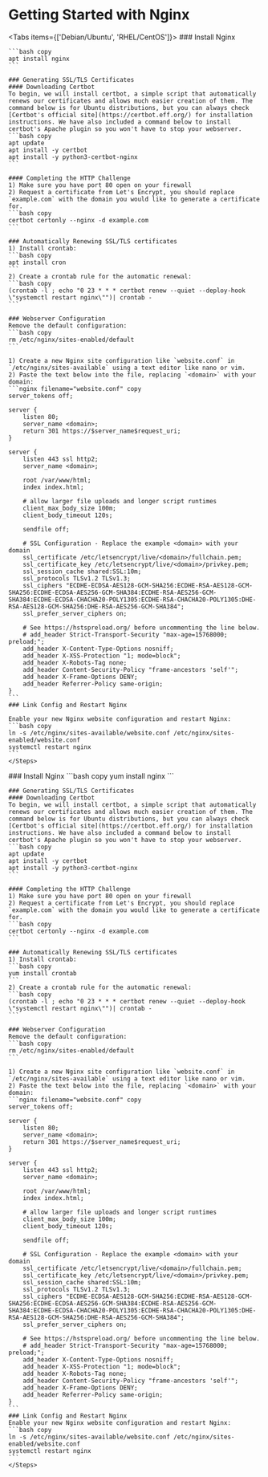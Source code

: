 
# Getting Started with Nginx
<Tabs items={['Debian/Ubuntu', 'RHEL/CentOS']}>
  <Tab>
    <Steps>
    ### Install Nginx

    ```bash copy
    apt install nginx
    ```

    ### Generating SSL/TLS Certificates
    #### Downloading Certbot
    To begin, we will install certbot, a simple script that automatically renews our certificates and allows much easier creation of them. The command below is for Ubuntu distributions, but you can always check [Certbot's official site](https://certbot.eff.org/) for installation instructions. We have also included a command below to install certbot's Apache plugin so you won't have to stop your webserver.
    ```bash copy
    apt update
    apt install -y certbot
    apt install -y python3-certbot-nginx
    ```

    #### Completing the HTTP Challenge
    1) Make sure you have port 80 open on your firewall
    2) Request a certificate from Let's Encrypt, you should replace `example.com` with the domain you would like to generate a certificate for.
    ```bash copy
    certbot certonly --nginx -d example.com
    ```

    ### Automatically Renewing SSL/TLS certificates
    1) Install crontab:
    ```bash copy
    apt install cron
    ```
    2) Create a crontab rule for the automatic renewal:
    ```bash copy
    (crontab -l ; echo "0 23 * * * certbot renew --quiet --deploy-hook \"systemctl restart nginx\"")| crontab -
    ```

    ### Webserver Configuration
    Remove the default configuration:
    ```bash copy
    rm /etc/nginx/sites-enabled/default
    ```

    1) Create a new Nginx site configuration like `website.conf` in `/etc/nginx/sites-available` using a text editor like nano or vim.
    2) Paste the text below into the file, replacing `<domain>` with your domain:
    ```nginx filename="website.conf" copy
    server_tokens off;

    server {
        listen 80;
        server_name <domain>;
        return 301 https://$server_name$request_uri;
    }

    server {
        listen 443 ssl http2;
        server_name <domain>;

        root /var/www/html;
        index index.html;

        # allow larger file uploads and longer script runtimes
        client_max_body_size 100m;
        client_body_timeout 120s;

        sendfile off;

        # SSL Configuration - Replace the example <domain> with your domain
        ssl_certificate /etc/letsencrypt/live/<domain>/fullchain.pem;
        ssl_certificate_key /etc/letsencrypt/live/<domain>/privkey.pem;
        ssl_session_cache shared:SSL:10m;
        ssl_protocols TLSv1.2 TLSv1.3;
        ssl_ciphers "ECDHE-ECDSA-AES128-GCM-SHA256:ECDHE-RSA-AES128-GCM-SHA256:ECDHE-ECDSA-AES256-GCM-SHA384:ECDHE-RSA-AES256-GCM-SHA384:ECDHE-ECDSA-CHACHA20-POLY1305:ECDHE-RSA-CHACHA20-POLY1305:DHE-RSA-AES128-GCM-SHA256:DHE-RSA-AES256-GCM-SHA384";
        ssl_prefer_server_ciphers on;

        # See https://hstspreload.org/ before uncommenting the line below.
        # add_header Strict-Transport-Security "max-age=15768000; preload;";
        add_header X-Content-Type-Options nosniff;
        add_header X-XSS-Protection "1; mode=block";
        add_header X-Robots-Tag none;
        add_header Content-Security-Policy "frame-ancestors 'self'";
        add_header X-Frame-Options DENY;
        add_header Referrer-Policy same-origin;
    }
    ```
    ### Link Config and Restart Nginx

    Enable your new Nginx website configuration and restart Nginx:
    ```bash copy
    ln -s /etc/nginx/sites-available/website.conf /etc/nginx/sites-enabled/website.conf
    systemctl restart nginx
    ```
    </Steps>
  </Tab>
  <Tab>
    <Steps>
    ### Install Nginx
    ```bash copy
    yum install nginx
    ```

    ### Generating SSL/TLS Certificates
    #### Downloading Certbot
    To begin, we will install certbot, a simple script that automatically renews our certificates and allows much easier creation of them. The command below is for Ubuntu distributions, but you can always check [Certbot's official site](https://certbot.eff.org/) for installation instructions. We have also included a command below to install certbot's Apache plugin so you won't have to stop your webserver.
    ```bash copy
    apt update
    apt install -y certbot
    apt install -y python3-certbot-nginx
    ```

    #### Completing the HTTP Challenge
    1) Make sure you have port 80 open on your firewall
    2) Request a certificate from Let's Encrypt, you should replace `example.com` with the domain you would like to generate a certificate for.
    ```bash copy
    certbot certonly --nginx -d example.com
    ```

    ### Automatically Renewing SSL/TLS certificates
    1) Install crontab:
    ```bash copy
    yum install crontab
    ```
    2) Create a crontab rule for the automatic renewal:
    ```bash copy
    (crontab -l ; echo "0 23 * * * certbot renew --quiet --deploy-hook \"systemctl restart nginx\"")| crontab -
    ```

    ### Webserver Configuration
    Remove the default configuration:
    ```bash copy
    rm /etc/nginx/sites-enabled/default
    ```

    1) Create a new Nginx site configuration like `website.conf` in `/etc/nginx/sites-available` using a text editor like nano or vim.
    2) Paste the text below into the file, replacing `<domain>` with your domain:
    ```nginx filename="website.conf" copy
    server_tokens off;

    server {
        listen 80;
        server_name <domain>;
        return 301 https://$server_name$request_uri;
    }

    server {
        listen 443 ssl http2;
        server_name <domain>;

        root /var/www/html;
        index index.html;

        # allow larger file uploads and longer script runtimes
        client_max_body_size 100m;
        client_body_timeout 120s;

        sendfile off;

        # SSL Configuration - Replace the example <domain> with your domain
        ssl_certificate /etc/letsencrypt/live/<domain>/fullchain.pem;
        ssl_certificate_key /etc/letsencrypt/live/<domain>/privkey.pem;
        ssl_session_cache shared:SSL:10m;
        ssl_protocols TLSv1.2 TLSv1.3;
        ssl_ciphers "ECDHE-ECDSA-AES128-GCM-SHA256:ECDHE-RSA-AES128-GCM-SHA256:ECDHE-ECDSA-AES256-GCM-SHA384:ECDHE-RSA-AES256-GCM-SHA384:ECDHE-ECDSA-CHACHA20-POLY1305:ECDHE-RSA-CHACHA20-POLY1305:DHE-RSA-AES128-GCM-SHA256:DHE-RSA-AES256-GCM-SHA384";
        ssl_prefer_server_ciphers on;

        # See https://hstspreload.org/ before uncommenting the line below.
        # add_header Strict-Transport-Security "max-age=15768000; preload;";
        add_header X-Content-Type-Options nosniff;
        add_header X-XSS-Protection "1; mode=block";
        add_header X-Robots-Tag none;
        add_header Content-Security-Policy "frame-ancestors 'self'";
        add_header X-Frame-Options DENY;
        add_header Referrer-Policy same-origin;
    }
    ```
    ### Link Config and Restart Nginx
    Enable your new Nginx website configuration and restart Nginx:
    ```bash copy
    ln -s /etc/nginx/sites-available/website.conf /etc/nginx/sites-enabled/website.conf
    systemctl restart nginx
    ```
    </Steps>
  </Tab>
</Tabs>

